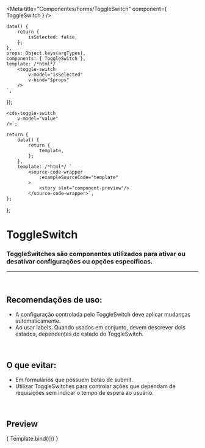 
<Meta
	title="Componentes/Forms/ToggleSwitch"
	component={ ToggleSwitch }
/>

	data() {
		return {
			isSelected: false,
		};
	},
	props: Object.keys(argTypes),
	components: { ToggleSwitch },
	template: /*html*/ `
		<toggle-switch
			v-model="isSelected"
			v-bind="$props"
		/>
	`,
});

	<cds-toggle-switch
		v-model="value"
	/>`;

	return {
		data() {
			return {
				template,
			};
		},
		template: /*html*/ `
			<source-code-wrapper
				:exampleSourceCode="template"
			>
				<story slot="component-preview"/>
			</source-code-wrapper>`,
	};
};

# ToggleSwitch

### ToggleSwitches são componentes utilizados para ativar ou desativar configurações ou opções específicas. 

---
<br />

## Recomendações de uso:
- A configuração controlada pelo ToggleSwitch deve aplicar mudanças automaticamente.
- Ao usar labels. Quando usados em conjunto, devem descrever dois estados, dependentes do estado do ToggleSwitch.

<br />

## O que evitar:
- Em formulários que possuem botão de submit.
- Utilizar ToggleSwitches para controlar ações que dependam de requisições sem indicar o tempo de espera ao usuário.

<br />

## Preview

<Canvas>
	<Story
		name="Switch"
		decorators={[docsDecorator]}
		args={{
			value: false,
		}}
	>
		{ Template.bind({}) }
	</Story>
</Canvas>

<ArgsTable story="Switch" />
